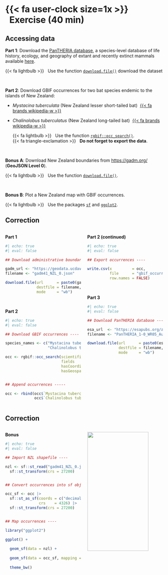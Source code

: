 # {{< fa user-clock size=1x >}} &nbsp;&nbsp;Exercise (40 min)

## Accessing data

**Part 1**: Download the [PanTHERIA database](https://esajournals.onlinelibrary.wiley.com/doi/10.1890/08-1494.1), a species-level database of life history, ecology, and geography of extant and recently extinct mammals available [here](https://esapubs.org/archive/ecol/E090/184/PanTHERIA_1-0_WR05_Aug2008.txt).

  {{< fa lightbulb >}} &nbsp; Use the function [`download.file()`](https://rdrr.io/r/utils/download.file.html) download the dataset

<br />

**Part 2**: Download GBIF occurrences for two bat species endemic to the islands of New Zealand: 

- _Mystacina tuberculata_ (New Zealand lesser short-tailed bat) &nbsp;[{{< fa brands wikipedia-w >}}](https://en.wikipedia.org/wiki/New_Zealand_lesser_short-tailed_bat)
- _Chalinolobus tuberculatus_ (New Zealand long-tailed bat) &nbsp;[{{< fa brands wikipedia-w >}}](https://en.wikipedia.org/wiki/New_Zealand_long-tailed_bat)

  {{< fa lightbulb >}} &nbsp; Use the function [`rgbif::occ_search()`](https://docs.ropensci.org/rgbif/reference/occ_search.html).<br/>
  {{< fa triangle-exclamation >}} &nbsp; **Do not forget to export the data**.

<br />

**Bonus A**: Download New Zealand boundaries from <https://gadm.org/> (**GeoJSON Level 0**).

  {{< fa lightbulb >}} &nbsp; Use the function [`download.file()`](https://rdrr.io/r/utils/download.file.html).

<br/>

**Bonus B**: Plot a New Zealand map with GBIF occurrences.

  {{< fa lightbulb >}} &nbsp; Use the packages [`sf`](https://r-spatial.github.io/sf/) and [`ggplot2`](https://ggplot2.tidyverse.org/).

  


## Correction


:::: {.columns}

::: {.column width=50%}
**Part 1**

```r
#| echo: true
#| eval: false

## Download administrative boundaries of NZL ----

gadm_url <- "https://geodata.ucdavis.edu/gadm/gadm4.1/json/"
filename <- "gadm41_NZL_0.json"

download.file(url      = paste0(gadm_url, filename), 
              destfile = filename,
              mode     = "wb")
```

<br/>

**Part 2**

```r
#| echo: true
#| eval: false

## Download GBIF occurrences ----

species_names <- c("Mystacina tuberculata", 
                   "Chalinolobus tuberculatus")

occ <- rgbif::occ_search(scientificName     = species_names, 
                         fields             = "minimal",
                         hasCoordinate      = TRUE,
                         hasGeospatialIssue = FALSE)


## Append occurrences -----

occ <- rbind(occ$`Mystacina tuberculata`$"data",
             occ$`Chalinolobus tuberculatus`$"data")
```
:::

::: {.column width=50%}
**Part 2 (continued)**

```r
#| echo: true
#| eval: false

## Export occurrences ----

write.csv(x         = occ, 
          file      = "gbif_occurrences.csv", 
          row.names = FALSE)
```

<br/>

**Part 3**

```r
#| echo: true
#| eval: false

## Download PanTHERIA database ----

esa_url  <- "https://esapubs.org/archive/ecol/E090/184/"
filename <- "PanTHERIA_1-0_WR05_Aug2008.txt"

download.file(url      = paste0(esa_url, filename), 
              destfile = filename,
              mode     = "wb")
```
:::

::::


## Correction

:::: {.columns}

::: {.column width=50%}
**Bonus**

```r
#| echo: true
#| eval: false

## Import NZL shapefile ----

nzl <- sf::st_read("gadm41_NZL_0.json") |> 
  sf::st_transform(crs = 27200)


## Convert occurrences into sf object ----

occ_sf <- occ |> 
  sf::st_as_sf(coords = c("decimalLongitude", "decimalLatitude"),
               crs    = 4326) |> 
  sf::st_transform(crs = 27200)


## Map occurrences ----

library("ggplot2")

ggplot() +
  
  geom_sf(data = nzl) +
  
  geom_sf(data = occ_sf, mapping = aes(color = scientificName)) +
  
  theme_bw()
```
:::

::: {.column .center width=50%}
![](images/ggplot-map.png){width=90% fig-align='center'}
:::

::::

